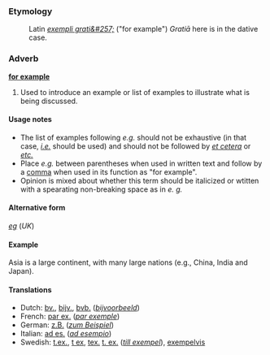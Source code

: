 ===Etymology===
:Latin ''[[exempli grati&#257;]]'' ("for example")  ''Grati&#257;'' here is in the dative case.

===Adverb===
'''[[for example]]'''
#Used to introduce an example or list of examples to illustrate what is being discussed.

====Usage notes====
*The list of examples following ''e.g.'' should not be exhaustive (in that case, ''[[i.e.]]'' should be used) and should not be followed by ''[[et cetera]]'' or ''[[etc.]]''  
*Place ''e.g.'' between parentheses when used in written text and follow by a [[comma]] when used in its function as "for example".
*Opinion is mixed about whether this term should be italicized or wtitten with a spearating non-breaking space as in ''e. g.''

====Alternative form====
''[[eg]]'' (''UK'')

====Example====
Asia is a large continent, with many large nations (e.g., China, India and Japan).

====Translations====
*Dutch: [[bv.]], [[bijv.]], [[bvb.]] (''[[bijvoorbeeld]]'')
*French: [[par ex.]] (''[[par exemple]]'')
*German: [[z.B.]] (''[[zum Beispiel]]'')
*Italian: [[ad es.]] (''[[ad esempio]]'')
*Swedish: [[t.ex.]], [[t ex]], [[tex.]] [[t. ex.]] (''[[till exempel]]''), [[exempelvis]]
